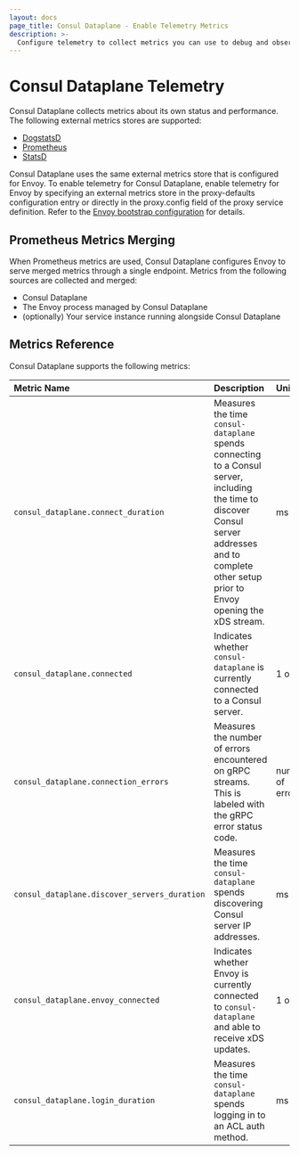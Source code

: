 ```yaml
---
layout: docs
page_title: Consul Dataplane - Enable Telemetry Metrics
description: >-
  Configure telemetry to collect metrics you can use to debug and observe Consul Dataplane behavior and performance.
---
```


# Consul Dataplane Telemetry

Consul Dataplane collects metrics about its own status and performance.
The following external metrics stores are supported:

- [DogstatsD](https://docs.datadoghq.com/developers/dogstatsd/)
- [Prometheus](https://prometheus.io/docs/prometheus/latest/)
- [StatsD](https://github.com/statsd/statsd)

Consul Dataplane uses the same external metrics store that is configured for Envoy. To enable
telemetry for Consul Dataplane, enable telemetry for Envoy by specifying an external metrics store
in the proxy-defaults configuration entry or directly in the proxy.config field of the proxy service
definition. Refer to the [Envoy bootstrap
configuration](/docs/connect/proxies/envoy#bootstrap-configuration) for details.

## Prometheus Metrics Merging

When Prometheus metrics are used, Consul Dataplane configures Envoy to serve merged metrics through
a single endpoint. Metrics from the following sources are collected and merged:

- Consul Dataplane
- The Envoy process managed by Consul Dataplane
- (optionally) Your service instance running alongside Consul Dataplane

## Metrics Reference

Consul Dataplane supports the following metrics:

| Metric Name                                  | Description                                                                                                                                                                                                             | Unit             | Type    |
| :------------------------------------------- | :----------------------------------------------------------------------------------------------------------------------------------------------------------------------------------------                               | :--------------- | :------ |
| `consul_dataplane.connect_duration`          | Measures the time `consul-dataplane` spends connecting to a Consul server, including the time to discover Consul server addresses and to complete other setup prior to Envoy opening the xDS stream. | ms               | timer   |
| `consul_dataplane.connected`                 | Indicates whether `consul-dataplane` is currently connected to a Consul server.                                                                                                                                         | 1 or 0           | gauge   |
| `consul_dataplane.connection_errors`         | Measures the number of errors encountered on gRPC streams. This is labeled with the gRPC error status code.                                                                                                             | number of errors | gauge   |
| `consul_dataplane.discover_servers_duration` | Measures the time `consul-dataplane` spends discovering Consul server IP addresses.                                                                                                                                     | ms               | timer   |
| `consul_dataplane.envoy_connected`           | Indicates whether Envoy is currently connected to `consul-dataplane` and able to receive xDS updates.                                                                                                                   | 1 or 0           | gauge   |
| `consul_dataplane.login_duration`            | Measures the time `consul-dataplane` spends logging in to an ACL auth method.                                                                                                                                           | ms               | timer   |
